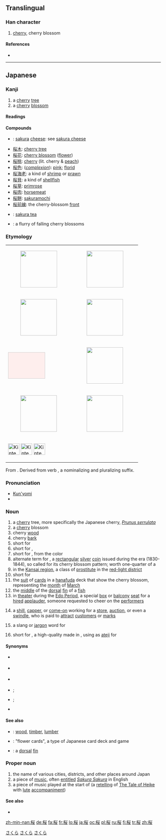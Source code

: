 ==Translingual==

===Han character===
{{Han char|rn=75|rad=木|as=06|sn=10|four=|canj=木火女 (DFV)}}

# [[cherry]], cherry blossom

====References====
* {{Han ref|kx=0526.211|dkj=14796|hdz=21207.051|uh=685C|ud=26716}}

----

==Japanese==
{{ja-forms|{{zh-lookup|桜}}|[[樱]]|[[櫻]]}}
{{wikipedia|lang=ja}}
{{wikipedia|Cherry Blossom}}

===Kanji===
{{ja-kanji|grade=5|rs=木06|style=s|kyu=櫻}}

# a [[cherry]] [[tree]]
# a [[cherry]] [[blossom]]

====Readings====
{{ja-readings
|kanon=[[おう]] ([[ō]]), [[よう]] ([[yō]]), {{qualifier|historical}} [[あう]] (au)
|kun=[[さくら]] ([[sakura]])
}}

====Compounds====
{{der-top|Compounds}}
* {{l|ja|桜チーズ|tr=[[さくらちいず]], ''[[sakura chīzu]]''}}: [[sakura]] [[cheese]]: see [[w:Sakura cheese|sakura cheese]]
* [[桜木]]: [[cherry tree]]
* [[桜花]]: [[cherry blossom]] ([[flower]])
* [[桜桃]]: [[cherry]] (lit. cherry & [[peach]])
* [[桜色]]: (''[[complexion]]''): [[pink]]; [[florid]]
* [[桜海老]]: a kind of [[shrimp]] or [[prawn]]
* [[桜貝]]: a kind of [[shellfish]]
* [[桜草]]: [[primrose]]
* [[桜肉]]: [[horsemeat]]
* [[桜餅]]: [[w:Sakuramochi|sakuramochi]]
* [[桜前線]]: the cherry-blossom [[front]]
* {{l|ja|桜湯|tr=[[さくらゆ]], ''[[sakura yu]]''}}: [[sakura tea]]
* {{l|ja|桜吹雪|tr=[[さくらゆき]], ''[[sakura yuki]]''}}: a flurry of falling cherry blossoms
{{der-bottom}}

===Etymology===
{| style="float:right;padding:0px;margin-right:-5px;"
| [[File:Cerisier_du_Japon_Prunus_serrulata.jpg|thumb|none|119px|{{Jpan|桜（[[桜木#Japanese|桜木]]）}}]]
| [[File:Cherry_blossoms_in_Vancouver_3_crop.jpg|thumb|none|119px|{{Jpan|桜（[[桜花#Japanese|桜花]]）}}]]
|-
| [[File:Prunus_subg._Cerasus.jpg|thumb|none|118px|{{Jpan|桜（[[木材#Japanese|木材]]）}}]]
| [[File:Tibetan,_Birch-bark,_or_Paperbark_Cherry,_Prunus_serrula_-_geograph.org.uk_-_1240184.jpg|thumb|none|118px|{{Jpan|桜（[[桜皮#Japanese|桜皮]]）}}]]
|-
| <div class="thumb tnone"><div class="thumbinner" style="width:120px;"><div style="width:118px;height:84px;background-color:#FEEEED;border:1px solid #CCCCCC">&nbsp;</div><div class="thumbcaption">{{Jpan|桜（[[桜色#Japanese|桜色]]）}}</div></div></div>
| [[File:Basashi.jpg|thumb|none|118px|{{Jpan|桜（[[桜肉#Japanese|桜肉]]）}}]]
|-
| [[File:Tenpo-1bugin.jpg|thumb|none|118px|{{Jpan|桜（[[天保一分銀#Japanese|天保一分銀]]）}}]]
| [[File:Sakura_yu.jpg|thumb|none|118px|{{Jpan|桜（[[桜湯#Japanese|桜湯]]）}}]]
|-
| <div class="thumb tnone">
  <div class="thumbinner" style="width: 120px;">[[File:Kintengu_03c.png|37px]] [[File:Kintengu_03d.png|37px]] [[File:Kintengu_03h.png|37px]] <div class="thumbcaption">{{Jpan|桜（[[花札#Japanese|花札]]）}}</div></div></div>
|}
From {{etyl|ojp|ja|sort=さくら}}.  Derived from verb {{suffix|lang=ja|sort=さくら|咲く|tr1=saku|t1=to bloom, to burst open|ら|tr2=ra}}, a nominalizing and pluralizing suffix.

===Pronunciation===
* [[訓読み|Kun'yomi]]
* {{IPA|lang=ja|[sa̠ku͍ɽa̠]}}

===Noun===
{{ja-noun|s|hira=さくら|kata=サクラ|rom=sakura|kyu=櫻}}

# a [[cherry]] tree, more specifically the Japanese cherry, ''[[Prunus serrulata]]''
# a [[cherry]] blossom
# cherry [[wood]]
# cherry [[bark]]
# short for {{term|lang=ja|桜色|tr=''sakura iro''||a pink color, the color of cherry blossoms}}
# short for {{l|ja|桜重}}, {{term|lang=ja|桜襲|tr=''sakuragasane''||a layered style of wearing [[kimono]] with one layer in the ''sakura iro'' color}}
# short for {{term|lang=ja|桜肉|tr=sakura niku||[[horsemeat]]}}, from the color
# alternate term for {{term|lang=ja|天保一分銀|tr=Tenpō ichibugin}}, a [[rectangular]] [[silver]] [[coin]] issued during the {{term|lang=ja|天保|tr=Tenpō}} era (1830-1844), so called for its cherry blossom pattern; worth one-quarter of a {{term|lang=ja|両|tr=ryō}}
# in the [[w:Kansai region|Kansai region]], a class of [[prostitute]] in the [[red-light district]]
# short for {{term|lang=ja|桜湯|tr=sakura yu||sakura tea}}
# the [[suit]] of [[card]]s in a [[hanafuda]] deck that show the cherry blossom, representing the [[month]] of [[March]]
# the [[middle]] of the [[dorsal]] [[fin]] of a [[fish]]
# in [[theater]] during the [[w:Edo period|Edo Period]], a special [[box]] or [[balcony]] [[seat]] for a [[hired]] [[applauder]], someone requested to cheer on the [[performer]]s
# {{context|lang=ja|sort=さくら|slang}} a [[shill]], [[capper]], or [[come-on]] working for a [[store]], [[auction]], or even a [[swindle]], who is paid to [[attract]] [[customer]]s or [[mark]]s
# {{context|lang=ja|sort=さくら|slang}} a slang or [[jargon]] word for {{term|lang=ja|耳|tr=mimi||ear}}
# short for {{term|lang=ja|佐倉炭|tr=Sakura-zumi}}, a high-quality {{term|lang=ja|炭|tr=sumi||charcoal}} made in {{term|lang=ja|佐倉|tr=[[Sakura,_Chiba|Sakura]], [[w:Chiba Prefecture|Chiba Prefecture]]}}, using {{Jpan|桜}} as [[ateji]] for {{l|ja|佐倉}}

====Synonyms====
* {{sense|cherry tree}} {{l|ja|桜木|tr=[[さくらぎ]], ''[[sakuragi]]''}}
* {{sense|cherry blossom}} {{l|ja|桜花|tr=[[さくらばな]], ''[[sakurabana]]''; [[おうか]], ''[[ōka]]''}}
* {{sense|cherry bark}} {{l|ja|桜皮|tr=[[さくらがわ]], ''[[sakuragawa]]''}}
* {{sense|horsemeat}} {{l|ja|桜肉|tr=[[さくらにく]], ''[[sakura niku]]''}}; {{l|ja|馬肉|tr=[[ばにく]], ''[[baniku]]''}}
* {{sense|silver coin}} {{l|ja|天保一分銀|tr=[[てんぽういちぶぎん]], ''[[Tenpō ichibugin]]''}}; {{l|ja|額銀|tr=[[がくぎん]], ''[[gakugin]]''}}
* {{sense|sakura tea}} {{l|ja|桜湯|tr=[[さくらゆ]], ''[[sakura yu]]''}}

====See also====
* {{l|ja|木材|tr=[[もくざい]], ''[[mokuzai]]''}}: [[wood]], [[timber]], [[lumber]]
* {{l|ja|花札|tr=[[はなふだ]], ''[[hanafuda]]''}}: "flower cards", a type of Japanese card deck and game
* {{l|ja|背鰭|tr=[[せびれ]], ''[[sebire]]''}}: a [[dorsal]] [[fin]]

===Proper noun===
{{ja-pos|k|proper|hira=さくら|rom=Sakura}}

# the name of various cities, districts, and other places around Japan
# a piece of {{term|lang=ja|琴|tr=koto}} [[music]], often [[entitle]]d ''[[w:Sakura Sakura|Sakura Sakura]]'' in English
# a piece of music played at the start of {{term|lang=ja|平曲|tr=Heikyoku}} (a [[retelling]] of [[w:The Tale of Heike|The Tale of Heike]] with {{term|lang=ja|琵琶|tr=biwa}} [[lute]] [[accompaniment]])

====See also====
* {{audio|Sakura Sakura.song.ogg|''Sakura'' song}}

[[Category:1000 Japanese basic words|さくら]]
[[Category:Japanese nouns|さくら]]
[[Category:ja:Trees|さくら]]

[[zh-min-nan:桜]]
[[de:桜]]
[[fa:桜]]
[[fr:桜]]
[[lo:桜]]
[[ja:桜]]
[[oc:桜]]
[[pl:桜]]
[[ru:桜]]
[[fi:桜]]
[[tr:桜]]
[[zh:桜]]